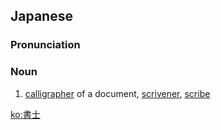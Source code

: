 ==Japanese==
{{ja-kanjitab|しょ|し|yomi=on}}

===Pronunciation===
{{ja-pron|しょし|y=on}}

===Noun===
{{ja-noun|しょし}}

# [[calligrapher]] of a document, [[scrivener]], [[scribe]]

[[ko:書士]]